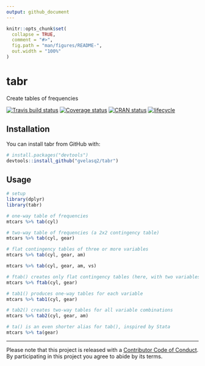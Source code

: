 ```yaml
---
output: github_document
---
```


<!-- README.md is generated from README.Rmd. Please edit that file -->

```r
knitr::opts_chunk$set(
  collapse = TRUE,
  comment = "#>",
  fig.path = "man/figures/README-",
  out.width = "100%"
)
```
# tabr

Create tables of frequencies

[![Travis build status](https://travis-ci.org/gvelasq2/tabr.svg?branch=master)](https://travis-ci.org/gvelasq2/tabr)
[![Coverage status](https://codecov.io/gh/gvelasq2/tabr/branch/master/graph/badge.svg)](https://codecov.io/github/gvelasq2/tabr?branch=master)
[![CRAN status](http://www.r-pkg.org/badges/version/tabr)](https://cran.r-project.org/package=tabr)
[![lifecycle](https://img.shields.io/badge/lifecycle-experimental-orange.svg)](https://www.tidyverse.org/lifecycle/#experimental)

## Installation

You can install tabr from GitHub with:

```r
# install.packages("devtools")
devtools::install_github("gvelasq2/tabr")
```

## Usage

```r
# setup
library(dplyr)
library(tabr)

# one-way table of frequencies
mtcars %>% tab(cyl)

# two-way table of frequencies (a 2x2 contingency table)
mtcars %>% tab(cyl, gear)

# flat contingency tables of three or more variables
mtcars %>% tab(cyl, gear, am)

mtcars %>% tab(cyl, gear, am, vs)

# ftab() creates only flat contingency tables (here, with two variables)
mtcars %>% ftab(cyl, gear)

# tab1() produces one-way tables for each variable
mtcars %>% tab1(cyl, gear)

# tab2() creates two-way tables for all variable combinations
mtcars %>% tab2(cyl, gear, am)

# ta() is an even shorter alias for tab(), inspired by Stata
mtcars %>% ta(gear)
```

---
Please note that this project is released with a [Contributor Code of Conduct](CODE_OF_CONDUCT.md).
By participating in this project you agree to abide by its terms.
